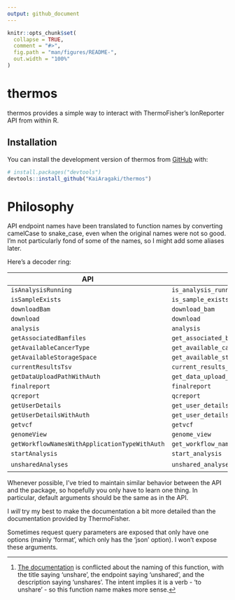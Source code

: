 ```yaml
---
output: github_document
---
```


<!-- README.md is generated from README.Rmd. Please edit that file -->

```r
knitr::opts_chunk$set(
  collapse = TRUE,
  comment = "#>",
  fig.path = "man/figures/README-",
  out.width = "100%"
)
```

# thermos

<!-- badges: start -->
<!-- badges: end -->

thermos provides a simple way to interact with ThermoFisher's IonReporter API from within R.

## Installation

You can install the development version of thermos from [GitHub](https://github.com/) with:

``` r
# install.packages("devtools")
devtools::install_github("KaiAragaki/thermos")
```

# Philosophy

API endpoint names have been translated to function names by converting camelCase to snake_case, even when the original names were not so good. I'm not particularly fond of some of the names, so I might add some aliases later.

Here's a decoder ring:

| API                                           | thermos                                              | Possible Alias         |
|-----------------------------------------------|------------------------------------------------------|------------------------|
| `isAnalysisRunning`                           | `is_analysis_running`                                |                        |
| `isSampleExists`                              | `is_sample_exists`                                   | `sample_exists`        |
| `downloadBam`                                 | `download_bam`                                       |                        |
| `download`                                    | `download`                                           |                        |
| `analysis`                                    | `analysis`                                           | `get_analysis`         |
| `getAssociatedBamfiles`                       | `get_associated_bamfiles`                            |                        |
| `getAvailableCancerType`                      | `get_available_cancer_type`                          |                        |
| `getAvailableStorageSpace`                    | `get_available_storage_space`                        |                        |
| `currentResultsTsv`                           | `current_results_tsv`                                |                        |
| `getDataUploadPathWithAuth`                   | `get_data_upload_path_with_auth`                     |                        |
| `finalreport`                                 | `finalreport`                                        | `get_final_report`     |
| `qcreport`                                    | `qcreport`                                           | `get_qc_report`        |
| `getUserDetails`                              | `get_user_details`                                   |                        |
| `getUserDetailsWithAuth`                      | `get_user_details_with_auth`                         |                        |
| `getvcf`                                      | `getvcf`                                             | `get_vcf`              |
| `genomeView`                                  | `genome_view`                                        |                        |
| `getWorkflowNamesWithApplicationTypeWithAuth` | `get_workflow_names_with_application_type_with_auth` | `get_workflow_names`   |
| `startAnalysis`                               | `start_analysis`                                     |                        |
| `unsharedAnalyses`                            | `unshared_analyses`                                  | `unshare_analyses`[^1] |

Whenever possible, I've tried to maintain similar behavior between the API and the package, so hopefully you only have to learn one thing. In particular, default arguments should be the same as in the API.

I *will* try my best to make the documentation a bit more detailed than the documentation provided by ThermoFisher.

Sometimes request query parameters are exposed that only have one options (mainly 'format', which only has the 'json' option). I won't expose these arguments.

[^1]: [The documentation](https://ionreporter.thermofisher.com/ionreporter/help/GUID-DF029997-3B2F-44FB-8116-192689AE492D.html) is conflicted about the naming of this function, with the title saying 'unshare', the endpoint saying 'unshared', and the description saying 'unshares'. The intent implies it is a verb - 'to unshare' - so this function name makes more sense.
